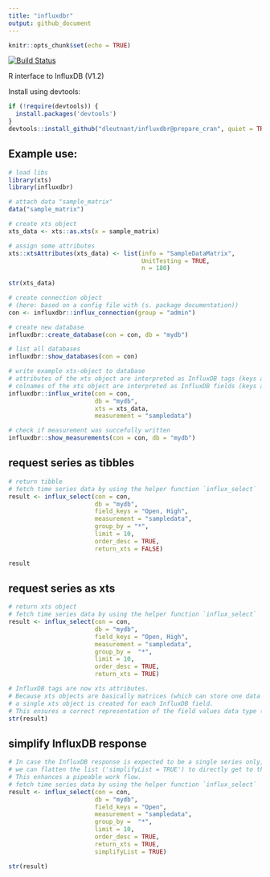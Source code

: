 ```yaml
---
title: "influxdbr"
output: github_document
---
```


```r
knitr::opts_chunk$set(echo = TRUE)
```

[![Build Status](https://travis-ci.org/dleutnant/influxdbr.svg?branch=prepare_cran)](https://travis-ci.org/dleutnant/influxdbr)

R interface to InfluxDB (V1.2)

Install using devtools:

```r
if (!require(devtools)) {
  install.packages('devtools')
}
devtools::install_github("dleutnant/influxdbr@prepare_cran", quiet = TRUE)
```

## Example use:

```r
# load libs
library(xts)
library(influxdbr)
```


```r
# attach data "sample_matrix"
data("sample_matrix")

# create xts object
xts_data <- xts::as.xts(x = sample_matrix)

# assign some attributes
xts::xtsAttributes(xts_data) <- list(info = "SampleDataMatrix",
                                     UnitTesting = TRUE, 
                                     n = 180)
                                     
str(xts_data)
```


```r
# create connection object 
# (here: based on a config file with (s. package documentation))
con <- influxdbr::influx_connection(group = "admin")
```


```r
# create new database
influxdbr::create_database(con = con, db = "mydb")

# list all databases
influxdbr::show_databases(con = con)
```

```r
# write example xts-object to database
# attributes of the xts object are interpreted as InfluxDB tags (keys and values)
# colnames of the xts object are interpreted as InfluxDB fields (keys and values)
influxdbr::influx_write(con = con, 
                        db = "mydb",
                        xts = xts_data, 
                        measurement = "sampledata")
```

```r
# check if measurement was succefully written
influxdbr::show_measurements(con = con, db = "mydb")
```
## request series as tibbles

```r
# return tibble
# fetch time series data by using the helper function `influx_select`
result <- influx_select(con = con, 
                        db = "mydb", 
                        field_keys = "Open, High", 
                        measurement = "sampledata",
                        group_by = "*",
                        limit = 10, 
                        order_desc = TRUE, 
                        return_xts = FALSE)

result
```

## request series as xts

```r
# return xts object
# fetch time series data by using the helper function `influx_select`
result <- influx_select(con = con, 
                        db = "mydb", 
                        field_keys = "Open, High", 
                        measurement = "sampledata",
                        group_by =  "*",
                        limit = 10, 
                        order_desc = TRUE, 
                        return_xts = TRUE)

# InfluxDB tags are now xts attributes.
# Because xts objects are basically matrices (which can store one data type only), 
# a single xts object is created for each InfluxDB field. 
# This ensures a correct representation of the field values data type (instead of getting all into a "character" matrix).
str(result)
```

## simplify InfluxDB response

```r
# In case the InfluxDB response is expected to be a single series only, 
# we can flatten the list ('simplifyList = TRUE') to directly get to the data.
# This enhances a pipeable work flow.
# fetch time series data by using the helper function `influx_select`
result <- influx_select(con = con, 
                        db = "mydb", 
                        field_keys = "Open", 
                        measurement = "sampledata",
                        group_by =  "*",
                        limit = 10, 
                        order_desc = TRUE, 
                        return_xts = TRUE, 
                        simplifyList = TRUE)

str(result)
```